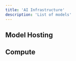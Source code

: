 ---
title: 'AI Infrastructure'
description: 'List of models'
---

## Model Hosting

<Columns cols={2}>
  <Card
    title="OpenRouter"
    href="https://openrouter.ai/chat"
  >
  </Card>
  <Card
    title="Together"
    href="https://chat.together.ai/"
  >
  </Card>
  <Card
    title="Fireworks"
    href="https://app.fireworks.ai/"
  >
  </Card>
</Columns>

## Compute

<Columns cols={2}>
  <Card
    title="Groq"
    href="https://chat.groq.com/"
  >
  </Card>
  <Card
    title="Lambda"
    href="https://lambda.chat/"
  >
  </Card>
</Columns>